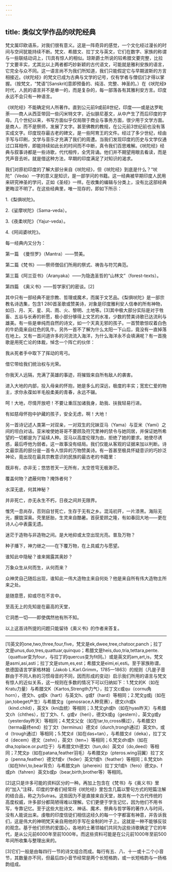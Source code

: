 ```yaml
---
---
---
```

title: 类似文学作品的吠陀经典
---




梵文属印欧语系，对我们很有意义。这是一阵奇异的感觉，一个文化经过漫长的时间与空间犹能持续不断。梵文、希腊文、拉丁文与英文，它们在数字、家族的称谓与一些联结动词上，[1]具有惊人的相似。琼斯爵士所说的较希腊文要完整，比拉丁文要丰实，尤其比以上两者都巧妙新颖的古代语文，可能就是雅利安族的语言，它完全与众不同。这一语言尚不为我们所知道，我们只能假定它与早期波斯的方言相接近。《吠陀经》的梵文已成为古典与文学的记号，仅有学者与僧侣们才得以掌握。（按梵文，“梵语”[Sanskrit]意即预备的、纯洁、完整、神圣的。）在《吠陀经》时代，人民的语言并不是单一的，而是复杂的，每一部落各有其雅利安方言。印度永远不会只有一种语言。

《吠陀经》不能确定何人所著作。直到公元前9或前8世纪，印度——或是达罗毗荼——商人从西亚带回一些闪米特文字，近似腓尼基文，从中产生了而后印度的字母。几个世纪以来，书写方面似乎仅局限于商业与事务方面，很少用于文学方面。是商人，而不是祭师，发展了文字。甚至佛教的教规，在公元前3世纪前也没有落实成文字。印度现存最古老的碑文，是一些阿育王的文件。经过了多少世纪，经由手写与印刷，文学与音乐才充满了我们的周遭。当我们发现印度的历史与文学仅通过口耳相传，即能持续如此长的时间而不中断，真令我们百思难解。《吠陀经》经典与叙事诗都是一些诗歌，代代相传，全凭背诵。他们并不期望用眼去看读，而是凭声音去听。就是借这种方法，早期的印度满足了对知识的渴求。

我们对原初印度的了解大部分来自《吠陀经》，但《吠陀经》到底是什么？“吠陀”（Veda）一字的意义是知识，是一部学问的书籍。这一经典被早期印度人民用来研究神圣的学问，正如《圣经》一样。在收集的编辑与分类上，没有比这部经典更晦涩不明了。在这些经典里，唯一现存的，即如下所示：

1.《梨俱吠陀》。

2.《娑摩吠陀》（Sama-veda）。

3.《夜柔吠陀》（Yajur-veda）。

4.《阿闼婆吠陀》。



每一经典内又分为：

第一篇　《曼怛罗》（Mantra）——赞美。

第二篇《梵书》——祭师僧侣们所用的祭式、祷告与符咒典范。

第三篇《阿兰亚书》（Aranyaka）——为隐逸圣哲的“山林文”（forest-texts）。

第四篇　《奥义书》——哲学家们的密谈。[2]



其中只有一部经典不是宗教、哲理或魔术，而属于文艺品。《梨俱吠陀》是一部宗教名诗选集，包含1 280首圣歌或赞美诗，对象是印度雅利安人信奉的所有神物，如日、月、天、星、风、雨、火、黎明、土地等。[3]其中极大部分实际是对于牲畜、五谷与长寿的祈愿，极小部分够得上文艺的水准，少数的赞美诗歌已达流利与雄美。有一些是单纯而自然的诗文，如一个天真无邪的孩子。一首赞歌惊叹着白色的牛奶竟来自红色的乳牛。另外一首不了解为什么太阳一下山后，竟没有一直掉落在地上。又有一首问道许多的河流流入海洋，为什么海洋永不会填满呢？有一首挽歌是用死亡论的体裁，悼念一个阵亡的伙伴：

我从死者手中取下了挥动的弯弓。

借它带给我们统治权与光荣。

你我天人远隔，充满了英雄的事迹，将摧毁来自所有敌人的袭害。

进入大地的内部，投入母亲的怀抱，她是多么的深远，极度的丰实；宽宏仁爱的物主，求你永葆如羊毛般柔美的青春，永远不辍。

呵！大地，尽情开放吧！不要让重压加诸我身，助我、扶我轻易行进。

有如慈母怀抱中护藏的孩子，安全无虑，啊！大地！



另一首诗记述人类第一对双亲，一对双生的兄妹亚马（Yama）与亚米（Yami）之间的坦白对话。亚米唆使她哥哥不要顾及符咒里神的禁令与她同居，并保证她所希望的一切都是为了延续人种。亚马以高度伦理为由，拒绝了她的要求。她使尽诱惑，最后呼他为弱者。这一故事没有结局。我们仅能从客观的证据来加以判断。诗文最崇高的部分是一首令人惊异的万物赞美诗。有一首甚至极具怀疑意识的巧妙泛神论，竟出现在最具宗教意识的民族的最古老的书籍里：

既非有，亦非无；悠悠苍天一无所有，太空苍穹无极渺茫。

覆盖何物？遮蔽何物？掩饰者何？

水深无底，何其神秘？

并非死亡，亦无永生不朽，日夜之间并无限界。

惟凭一息尚存，否则自甘死亡，生存于无有之乡。混沌初开，一片漆黑。海际无光，朦胧深奥。壳里胚胎，生灵来自酷暑。首获爱顾之隆，有如春回大地——更在诗人心中表露无遗。

迷茫于造物与非造物之间。是大地抑或太空出现光亮。普及万物？

种子播下，神力继之——在下覆万物，在上具威力与愿望。

谁知此中隐秘？谁来揭露其奥妙？

万象众生从何而生，从何而来？

众神灵自己随后出现，谁知此一伟大造物主来自何处？他是来自所有伟大造物主所来之处。

是随意愿，抑或尽在不言中。

至高无上的先知是在最高的天堂，

它洞悉一切——即使偶然他有所不知。



以上这首诗所提的问题只能留待《奥义书》的作者来答复。



* * *



[1]英文的one,two,three,four,five，梵文是ek,dwee,tree,chatoor,panch；拉丁文是unus,duo,tres,quattuar,quinquo；希腊文是heis,duo,tria,tettara,pente.（quattuar变为four，与拉丁的quercus变为fit同。）或是英文的am,art,is，梵文是asmi,asi,asti；拉丁文是stum,es,est；希腊文是eimi,ei,esti。至于家族称谓，依德国语言学家格林姆（Jakob L.Karl.Grimm，1785—1863）的规则（凡是子音群由于不同人称的习惯母音的不同，因而形成的变动）启示我们所用的语言与梵文有惊人的近似关系，这一规则在多数的情况下可以归纳如下：1.梵文的K（如在Kratu力量）与希腊文K（Kartos,Strength力气），拉丁文c或qu（cornu角horn），德文h、g或k（hart）与英文h、g或f（hard）等相同；2.梵文g或j（如在jan,tobeget产生）与希腊文g（genosrace人种竞赛），德文ch或k（kind.child），英文k（kni血统）等相同；3.梵文gh或h（如在hyas昨天）与希腊文ch（chthes），拉丁文h、f、g或v（heri），德文k或g（gestern），英文g或y（yesterday昨天）等相同；4.梵文父女（如在tar,to,cross横过），与希腊文t（terma最终end）拉丁文t（terminus）德文d（durch,trongh通过）英文th，或d（trough通过）等相同；5.梵文d（如在das+tan），与希腊文d（deka），拉丁文d（decem）德文（zehn），英文t（ten+）等相同；6.梵文dh或h（如在dha,toplace.or.put位于）与希腊文th德文t（tun,do）英文d（do,deed）等相同；7.梵文p（如在patana,feather羽毛）与希腊文p（pteros.wing羽翼）拉丁文p（penna,feather）德文f或v（feder）英文f或h（feather）等相同；8.梵文bh（如在hhri,to,bear背负）与希腊文ph（pherein）拉丁文f或h（fero）德文p、f或ph（fahren）英文b或p（bear,birth,brother等）等相同。

[2]这只是许多可能的资料区分的一种。再加上包含在《梵书》与《奥义书》里的“加入”注释，印度的学者们经常将《吠陀经》里包含几篇以警句方式的短篇注解的结合品，称之为Sutras。这些因为不是直接来自天堂，故具有一个古代传统的高度权威，许多部分都简陋得难以理解。它们更便于学生记忆，因为他们不用书写，专靠记忆。至于这些大批诗文、神话、魔术、祭典与哲学等的著作人与时间，没有人能说出来。虔敬的印度信徒们相信这经久的每一个字都富有神意，并告诉我们，这是伟大的神明梵天亲自用他的手写在金制的叶子上。这就是一种不能够反驳的观念。基于他们炽热的爱国心，各地的土著领袖们共同为这些诗歌确定了它的年代，是从公元前6000年至前1000年。而这些资料可能是在公元前1000年至前500年间所收集与整理出来的。

[3]它们一般是由每四行一节的诗文组合而成。每行有五、八、十一或十二个小音节，其数量亦不同，但最后四小音节经常是两个长短格韵，或一长短格韵与一扬格韵组成。